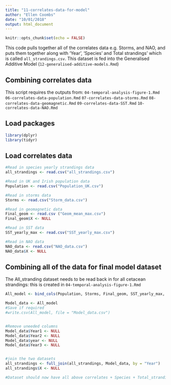```yaml
---
title: "11-correlates-data-for-model"
author: "Ellen Coombs"
date: "10/01/2018"
output: html_document
---
```


```r
knitr::opts_chunk$set(echo = FALSE)
```

This code pulls together all of the correlates data e.g. Storms, and NAO, and puts them together along with 'Year', 'Species' and Total strandings' which is called `all_strandings.csv`. This dataset is fed into the Generalised Additive Model (`12-generalised-additive-models.Rmd`)


## Combining correlates data 
This script requires the outputs from: 
`04-temporal-analysis-figure-1.Rmd`
`06-correlates-data-population.Rmd`
`07-correlates-data-storms.Rmd`
`08-correlates-data-geomagnetic.Rmd`
`09-correlates-data-SST.Rmd`
`10-correlates-data-NAO.Rmd`

## Load packages 
```r
library(dplyr)
library(tidyr)
```

## Load correlates data 
```r

#Read in species yearly strandings data 
all_strandings <- read.csv("all_strandings.csv")

#Read in UK and Irish population data 
Population <- read.csv("Population_UK.csv")

#Read in storms data 
Storms <- read.csv("Storm_data.csv")

#Read in geomagnetic data 
Final_geom <- read.csv ("Geom_mean_max.csv")
Final_geom$X <- NULL

#Read in SST data 
SST_yearly_max <- read.csv("SST_yearly_max.csv")

#Read in NAO data 
NAO_data <- read.csv("NAO_data.csv")
NAO_data$X <- NULL

```

## Combining all of the data for final model dataset 
The All_stranding dataset needs to be read back in for all cetacean strandings: this is created in `04-temporal-analysis-figure-1.Rmd`
```r

All_model <- bind_cols(Population, Storms, Final_geom, SST_yearly_max, NAO_data)

Model_data <- All_model
#Save if required 
#write.csv(All_model, file = "Model_data.csv")


#Remove uneeded columns 
Model_data$Year1 <- NULL
Model_data$Year2 <- NULL 
Model_data$year <- NULL 
Model_data$Year3 <- NULL 


#join the two datasets
all_strandings <- full_join(all_strandings, Model_data, by = "Year")
all_strandings$X <- NULL

#Dataset should now have all above correlates + Species + Total_strandings 

```
 
